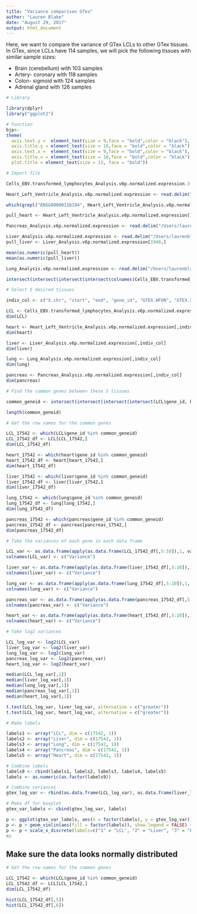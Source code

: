 ```yaml
---
title: "Variance comparison GTex"
author: "Lauren Blake"
date: "August 29, 2017"
output: html_document
---
```


Here, we want to compare the variance of GTex LCLs to other GTex tissues. In GTex, since LCLs have 114 samples, we will pick the following tissues with similar sample sizes:

* Brain (cerebellum) with 103 samples
* Artery- coronary with 118 samples
* Colon- sigmoid with 124 samples
* Adrenal gland with 126 samples

```r
# Library 

library(dplyr)
library("ggplot2")

# Function
bjp<-
theme(
  axis.text.y =  element_text(size = 9,face = "bold",color = "black"),
  axis.title.y = element_text(size = 10,face = "bold",color = "black"),
  axis.text.x =  element_text(size = 9,face = "bold",color = "black"),
  axis.title.x = element_text(size = 10,face = "bold",color = "black"), 
  plot.title = element_text(size = 13, face = "bold"))

# Import file

Cells_EBV.transformed_lymphocytes_Analysis.v6p.normalized.expression.3 <- read.delim("/Users/laurenblake/Desktop/Endoderm_TC/Cells_EBV-transformed_lymphocytes_Analysis.v6p.normalized.expression 3.R")

Heart_Left_Ventricle_Analysis.v6p.normalized.expression <- read.delim("/Users/laurenblake/Desktop/Endoderm_TC/Heart_Left_Ventricle_Analysis.v6p.normalized.expression.R")

which(grepl("ENSG00000118194", Heart_Left_Ventricle_Analysis.v6p.normalized.expression$gene_id) == TRUE)

pull_heart <- Heart_Left_Ventricle_Analysis.v6p.normalized.expression[1948,]

Pancreas_Analysis.v6p.normalized.expression <- read.delim("/Users/laurenblake/Desktop/Endoderm_TC/Pancreas_Analysis.v6p.normalized.expression.R")

Liver_Analysis.v6p.normalized.expression <- read.delim("/Users/laurenblake/Desktop/Endoderm_TC/Liver_Analysis.v6p.normalized.expression.R")
pull_liver <- Liver_Analysis.v6p.normalized.expression[1948,]

mean(as.numeric(pull_heart))
mean(as.numeric(pull_liver))

Lung_Analysis.v6p.normalized.expression <- read.delim("/Users/laurenblake/Desktop/Endoderm_TC/Lung_Analysis.v6p.normalized.expression.R")

intersect(intersect(intersect(intersect(colnames(Cells_EBV.transformed_lymphocytes_Analysis.v6p.normalized.expression.3), colnames(Heart_Left_Ventricle_Analysis.v6p.normalized.expression)), colnames(Pancreas_Analysis.v6p.normalized.expression)), colnames(Liver_Analysis.v6p.normalized.expression)), colnames(Lung_Analysis.v6p.normalized.expression))

# Select 5 desired tissues

indiv_col <- c("X.chr", "start", "end", "gene_id", "GTEX.WFON", "GTEX.X3Y1", "GTEX.Y5V5", "GTEX.YEC4", "GTEX.ZPU1", "GTEX.ZTPG")

LCL <- Cells_EBV.transformed_lymphocytes_Analysis.v6p.normalized.expression.3[,indiv_col]
dim(LCL)

heart <- Heart_Left_Ventricle_Analysis.v6p.normalized.expression[,indiv_col]
dim(heart)

liver <- Liver_Analysis.v6p.normalized.expression[,indiv_col]
dim(liver)

lung <- Lung_Analysis.v6p.normalized.expression[,indiv_col]
dim(lung)

pancreas <- Pancreas_Analysis.v6p.normalized.expression[,indiv_col]
dim(pancreas)

# Find the common genes between these 5 tissues

common_geneid <- intersect(intersect(intersect(intersect(LCL$gene_id, heart$gene_id), liver$gene_id), lung$gene_id), pancreas$gene_id)

length(common_geneid)

# Get the row names for the common genes

LCL_17542 <- which(LCL$gene_id %in% common_geneid)
LCL_17542_df <- LCL[LCL_17542,]
dim(LCL_17542_df)

heart_17542 <- which(heart$gene_id %in% common_geneid)
heart_17542_df <- heart[heart_17542,]
dim(heart_17542_df)

liver_17542 <- which(liver$gene_id %in% common_geneid)
liver_17542_df <- liver[liver_17542,]
dim(liver_17542_df)

lung_17542 <- which(lung$gene_id %in% common_geneid)
lung_17542_df <- lung[lung_17542,]
dim(lung_17542_df)

pancreas_17542 <- which(pancreas$gene_id %in% common_geneid)
pancreas_17542_df <- pancreas[pancreas_17542,]
dim(pancreas_17542_df)

# Take the variances of each gene in each data frame

LCL_var <- as.data.frame(apply(as.data.frame(LCL_17542_df[,5:10]),1, var) )
colnames(LCL_var) <- c("Variance")

liver_var <- as.data.frame(apply(as.data.frame(liver_17542_df[,5:10]),1, var) )
colnames(liver_var) <- c("Variance")

lung_var <- as.data.frame(apply(as.data.frame(lung_17542_df[,5:10]),1, var) )
colnames(lung_var) <- c("Variance")

pancreas_var <- as.data.frame(apply(as.data.frame(pancreas_17542_df[,5:10]),1, var) )
colnames(pancreas_var) <- c("Variance")

heart_var <- as.data.frame(apply(as.data.frame(heart_17542_df[,5:10]),1, var) )
colnames(heart_var) <- c("Variance")

# Take log2 variances

LCL_log_var <- log2(LCL_var)
liver_log_var <- log2(liver_var)
lung_log_var <- log2(lung_var)
pancreas_log_var <- log2(pancreas_var)
heart_log_var <- log2(heart_var)

median(LCL_log_var[,1])
median(liver_log_var[,1])
median(lung_log_var[,1])
median(pancreas_log_var[,1])
median(heart_log_var[,1])

t.test(LCL_log_var, liver_log_var, alternative = c("greater"))
t.test(LCL_log_var, heart_log_var, alternative = c("greater"))

# Make labels

labels1 <- array("LCL", dim = c(17542, 1)) 
labels2 <- array("Liver", dim = c(17542, 1)) 
labels3 <- array("Lung", dim = c(17542, 1)) 
labels4 <- array("Pancreas", dim = c(17542, 1)) 
labels5 <- array("Heart", dim = c(17542, 1)) 

# Combine labels
labels9 <- rbind(labels1, labels2, labels3, labels4, labels5)
labels <- as.numeric(as.factor(labels9))

# Combine variances
gtex_log_var <- rbind(as.data.frame(LCL_log_var), as.data.frame(liver_log_var), as.data.frame(lung_log_var), as.data.frame(pancreas_log_var), as.data.frame(heart_log_var))

# Make df for boxplot
gtex_var_labels <- cbind(gtex_log_var, labels)

p <- ggplot(gtex_var_labels, aes(x = factor(labels), y = gtex_log_var))
p <- p + geom_violin(aes(fill = factor(labels)), show.legend = FALSE) + geom_boxplot(aes(fill = factor(labels)), show.legend = FALSE, outlier.shape = NA,width=0.2) + theme_bw() + xlab("GTEx Tissue") + ylab(expression(bold('log'[2]*' variance of normalized gene expression (for each gene)'))) + ggtitle(expression(bold('log'[2]*' variance of normalized gene expression (n = 17,542 genes) for 5 GTEx tissues')))
p <- p + scale_x_discrete(labels=c("1" = "LCL", "2" = "Liver", "3" = "Lung", "4" = "Pancreas", "5" = "Heart")) + bjp
#p

```

## Make sure the data looks normally distributed

```r
# Get the row names for the common genes

LCL_17542 <- which(LCL$gene_id %in% common_geneid)
LCL_17542_df <- LCL[LCL_17542,]
dim(LCL_17542_df)

hist(LCL_17542_df[,5])
hist(LCL_17542_df[,6])

```
